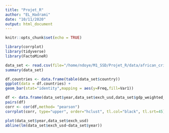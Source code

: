 ```yaml
---
title: "Projet_R"
author: "EL_Hadrami"
date: "10/11/2020"
output: html_document
---
```


```r
knitr::opts_chunk$set(echo = TRUE)
```

```r
library(corrplot)
library(tidyverse)
library(FactoMineR)
```

```r
data_set <- read.csv(file="/home/ndoye/M1_SSD/Projet_R/data/african_crises(1).csv")
summary(data_set)
```

```r
df.countries <- data.frame(table(data_set$country))
ggplot(data = df.countries) + 
geom_bar(stat="identity",mapping = aes(y=Freq,fill=Var1))

```


```r
df <- data.frame(data_set$year,data_set$exch_usd,data_set$gdp_weighted_default,data_set$inflation_annual_cpi)
pairs(df)
corr <- cor(df,method= "pearson")
corrplot(corr, type="upper", order="hclust", tl.col="black", tl.srt=45)
```


```r
plot(data_set$year,data_set$exch_usd)
abline(lm(data_set$exch_usd~data_set$year))
```


